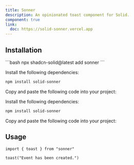 ```yaml
---
title: Sonner
description: An opinionated toast component for Solid.
component: true
link:
  doc: https://solid-sonner.vercel.app
---
```



<ComponentPreview name="sonner-demo" cod={DemoCode} client:only="solid-js" />

## Installation

<ComponentInstallation client:load>

<Fragment slot="cli">
```bash
npx shadcn-solid@latest add sonner
```
</Fragment>

<Step slot="tw">

<StepItem>Install the following dependencies:</StepItem>
```bash
npm install solid-sonner
```

<StepItem>Copy and paste the following code into your project:</StepItem>
<RawCode code={TwRawCode} client:load />

</Step>

<Step slot="uno">

<StepItem>Install the following dependencies:</StepItem>
```bash
npm install solid-sonner
```

<StepItem>Copy and paste the following code into your project:</StepItem>
<RawCode code={UnoRawCode} client:load />

</Step>

</ComponentInstallation>

## Usage

```tsx
import { toast } from "sonner"
```

```tsx
toast("Event has been created.")
```